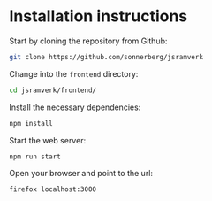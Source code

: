 
# Installation instructions

Start by cloning the repository from Github:

```bash
git clone https://github.com/sonnerberg/jsramverk
```

Change into the `frontend` directory:

```bash
cd jsramverk/frontend/
```

Install the necessary dependencies:
```bash
npm install
```

Start the web server:
```bash
npm run start
```

Open your browser and point to the url:
```bash
firefox localhost:3000
```
